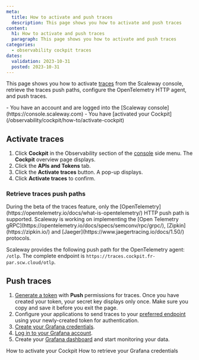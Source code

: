 ```yaml
---
meta:
  title: How to activate and push traces
  description: This page shows you how to activate and push traces
content:
  h1: How to activate and push traces
  paragraph: This page shows you how to activate and push traces
categories:
  - observability cockpit traces
dates:
  validation: 2023-10-31
  posted: 2023-10-31
---
```


This page shows you how to activate [traces](/observability/cockpit/concepts/#traces) from the Scaleway console, retrieve the traces push paths, configure the OpenTelemetry HTTP agent, and push traces.

<Macro id="requirements" />

<Message type="requirement">
 - You have an account and are logged into the [Scaleway console](https://console.scaleway.com)
 - You have [activated your Cockpit](/observability/cockpit/how-to/activate-cockpit)
</Message>

## Activate traces

1. Click **Cockpit** in the Observability section of the [console](https://console.scaleway.com/) side menu. The **Cockpit** overview page displays.
2. Click the **APIs and Tokens** tab.
3. Click the **Activate traces** button. A pop-up displays.
4. Click **Activate traces** to confirm.

### Retrieve traces push paths

<Message type="important">
 During the beta of the traces feature, only the [OpenTelemetry](https://opentelemetry.io/docs/what-is-opentelemetry/) HTTP push path is supported. Scaleway is working on implementing the [Open Telemetry gRPC](https://opentelemetry.io/docs/specs/semconv/rpc/grpc/), [Zipkin](https://zipkin.io/) and [Jaeger](https://www.jaegertracing.io/docs/1.50/) protocols.
</Message>

Scaleway provides the following push path for the OpenTelemetry agent: `/otlp`.
The complete endpoint is `https://traces.cockpit.fr-par.scw.cloud/otlp`.

## Push traces

1. [Generate a token](/observability/cockpit/how-to/create-token/) with **Push** permissions for traces.
    <Message type="important">
     Once you have created your token, your secret key displays only once. Make sure you copy and save it before you exit the page.
    </Message>
2. Configure your applications to send traces to your [preferred endpoint](/observability/cockpit/concepts/#endpoints) using your newly-created token for authentication.
3. [Create your Grafana credentials](/observability/cockpit/how-to/retrieve-grafana-credentials/).
4. [Log in to your Grafana account](/observability/cockpit/how-to/access-grafana-and-managed-dashboards).
5. Create your [Grafana dashboard](/observability/cockpit/how-to/access-grafana-and-managed-dashboards) and start monitoring your data.

<Navigation title="See also">
  <PreviousButton to="/observability/cockpit/how-to/activate-cockpit/">How to activate your Cockpit</PreviousButton>
  <NextButton to="/observability/cockpit/how-to/retrieve-grafana-credentials/">How to retrieve your Grafana credentials</NextButton>
</Navigation>
